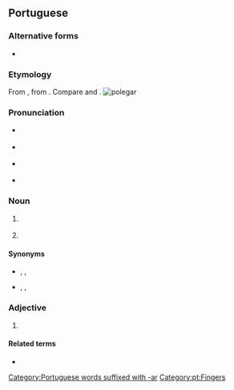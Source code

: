 ==Portuguese==

===Alternative forms===
* {{l|pt|pollegar}} {{qualifier|obsolete}}

===Etymology===
From {{etyl|la|pt}} {{m|la|pollicāris||of the thumb}}, from {{m|la|pollex||thumb}}. Compare {{cog|es|pulgar}} and {{cog|ro|policar}}.
[[File:Hand - Thumb.jpg|thumb|polegar]]

===Pronunciation===
* {{a|Paulista}} {{IPA|/ˌpo.le.ˈɡaɹ/|lang=pt}}
* {{a|South Brazil}} {{IPA|/ˌpo.le.ˈɡaɻ/|lang=pt}}
* {{a|PT}} {{IPA|/pu.lɨ.ˈɣaɾ/|lang=pt}}
* {{hyphenation|po|le|gar|lang=pt}}

===Noun===
{{pt-noun|m|es}}

# {{l|en|thumb}} {{gloss|digit}}
# {{l|en|big toe}} {{gloss|largest human toe}}

====Synonyms====
* {{sense|thumb}} {{l|pt|dedo polegar}}, {{l|pt|pólex}}, {{l|pt|pólice}}
* {{sense|big toe}} {{l|pt|dedão}}, {{l|pt|dedão do pé}}, {{l|pt|hálux}}

===Adjective===
{{pt-adj|polega|r|comp=no}}

# {{l|en|pollical}}

====Related terms====
* {{l|pt|polegada}}

[[Category:Portuguese words suffixed with -ar]]
[[Category:pt:Fingers]]